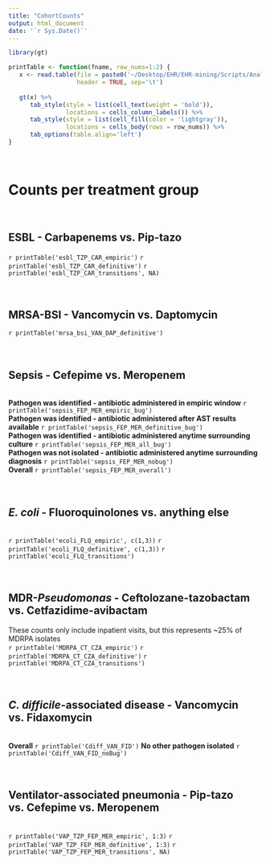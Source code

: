 ```yaml
---
title: "CohortCounts"
output: html_document
date: '`r Sys.Date()`'
---
```



```r
library(gt)

printTable <- function(fname, row_nums=1:2) {
   x <- read.table(file = paste0('~/Desktop/EHR/EHR-mining/Scripts/AnalysisScripts/TreatmentCohorts/counts_txts/', fname, '.txt'), 
                   header = TRUE, sep='\t')
   
   gt(x) %>%
      tab_style(style = list(cell_text(weight = 'bold')),
                locations = cells_column_labels()) %>%
      tab_style(style = list(cell_fill(color = 'lightgray')),
                locations = cells_body(rows = row_nums)) %>%
      tab_options(table.align='left')
}
```

<br>

# Counts per treatment group

<br>


## ESBL - Carbapenems vs. Pip-tazo
`r printTable('esbl_TZP_CAR_empiric')`
`r printTable('esbl_TZP_CAR_definitive')`
`r printTable('esbl_TZP_CAR_transitions', NA)`
<br>
<br>
<br>



## MRSA-BSI - Vancomycin vs. Daptomycin
`r printTable('mrsa_bsi_VAN_DAP_definitive')`
<br>
<br>
<br>



## Sepsis - Cefepime vs. Meropenem
<br>
**Pathogen was identified - antibiotic administered in empiric window**
`r printTable('sepsis_FEP_MER_empiric_bug')`
<br>
**Pathogen was identified - antibiotic administered after AST results available**
`r printTable('sepsis_FEP_MER_definitive_bug')`
<br>
**Pathogen was identified - antibiotic administered anytime surrounding culture**
`r printTable('sepsis_FEP_MER_all_bug')`
<br>
**Pathogen was not isolated - antibiotic administered anytime surrounding diagnosis**
`r printTable('sepsis_FEP_MER_nobug')`
<br>
**Overall**
`r printTable('sepsis_FEP_MER_overall')`
<br>
<br>
<br>



## *E. coli* - Fluoroquinolones vs. anything else
<br>
`r printTable('ecoli_FLQ_empiric', c(1,3))`
`r printTable('ecoli_FLQ_definitive', c(1,3))`
`r printTable('ecoli_FLQ_transitions')`
<br>
<br>
<br>



## MDR-*Pseudomonas* - Ceftolozane-tazobactam vs. Cetfazidime-avibactam
These counts only include inpatient visits, but this represents ~25% of MDRPA isolates
<br>
`r printTable('MDRPA_CT_CZA_empiric')`
`r printTable('MDRPA_CT_CZA_definitive')`
`r printTable('MDRPA_CT_CZA_transitions')`
<br>
<br>
<br>



## *C. difficile*-associated disease - Vancomycin vs. Fidaxomycin
<br>
**Overall**
`r printTable('Cdiff_VAN_FID')`
**No other pathogen isolated**
`r printTable('Cdiff_VAN_FID_noBug')`
<br>
<br>
<br>



## Ventilator-associated pneumonia - Pip-tazo vs. Cefepime vs. Meropenem
<br>
`r printTable('VAP_TZP_FEP_MER_empiric', 1:3)`
`r printTable('VAP_TZP_FEP_MER_definitive', 1:3)`
`r printTable('VAP_TZP_FEP_MER_transitions', NA)`
<br>
<br>
<br>

















<br>
<br>
<br>
<br>
<br>
<br>
<br>
<br>
<br>
<br>
<br>
<br>
<br>
<br>
<br>
<br>
<br>
<br>
<br>
<br>
<br>
<br>
<br>
<br>